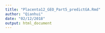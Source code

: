 ```yaml
---
title: "Placenta12_GEO_Part5_predictGA.Rmd"
author: "Qianhui"
date: "02/12/2018"
output: html_document
---
```

